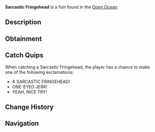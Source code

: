 {{FishInfobox
|image          = Sarcastic Fringehead.png
|rarity         = Legendary
|sea            = Second Sea
|location       = [[Open Ocean]]
|sublocation    = 
|sources        = Fishing Rod
|radar_location = 
|prog_speed     = -42
|xp             = 680
|weather        = Rain
|time           = Day
|season         = Autumn
|bait           = Gale Grub
|base_weight    = 140
|base_value     = 1350
|weight_range   = 85
|base_chance    = 30
|base_resil     = 24
}}
'''Sarcastic Fringehead''' is a {{Rarity|Legendary}} fish found in the [[Open Ocean]].

== Description ==
{{Description|A desaturated red fish with yellow-orange fins, one eye missing and a sarcastic mop of hair.|Bestiary Entry}}

== Obtainment ==
{{Description|It mocks you where the rain hits hard.|Bestiary Hint}}
{{Fish Availability|
Apex Fish Hunt/Apex Leviathan
Narwhal Hunt/Beluga/Second Sea
Narwhal Hunt/Magician Narwhal/Second Sea
Narwhal Hunt/Narwhal/Second Sea
Open Ocean
Open Ocean/Sea Leviathan
|top_rods      = 
Frostfire Rod\89276.11\56635.23;
Steady Rod\88178.32\56306.71;
Free Spirit Rod\73411.75\64897.62;
Event Horizon Rod\61547.63\50433.47;
Astral Rod\61547.63\50433.47;
Firefly Rod\51967.54\64578.47;
Great Rod of Oscar\60007.33\60726.49;
Astralhook Rod\57785.04\59764.42;
Azure Of Lagoon\56223.05\59625.41;
Nocturnal Rod\14724.06\48914.91;
Lucky Rod\31189.5\52427.85;
Trident Rod\53688.3\36349.14;
Blazebringer Rod\49670.61\52932.62;
Verdant Shear Rod\48194.86\55432.81;
No-Life Rod\36783.46\30275.27;
Seraphic Rod\31323.45\31812.07;
Ethereal Prism Rod\31312.36\32711.45;
Challenger's Rod\29425.3\28795.12;
Rod Of The Forgotten Fang\28848.54\29750.05;
Rod Of The Exalted One\28762.59\30269.44;
Rod Of The Depths\28136.33\28645.19;
Depthseeker Rod\27622.41\26318.1;
Volcanic Rod\27463.73\26942.18;
Avalanche Rod\27302.31\25909.24;
Zeus Rod\27290.22\26771.97
|recommended   = Free Spirit Rod
}}

== Catch Quips ==
When catching a Sarcastic Fringehead, the player has a chance to make one of the following exclamations:
* A SARCASTIC FRINGEHEAD!
* ONE-EYED JERK!
* YEAH, NICE TRY!

== Change History ==
{{Change History|{{subst:Current Version}}}}

== Navigation ==
{{Fish Navbox|Open Ocean}}